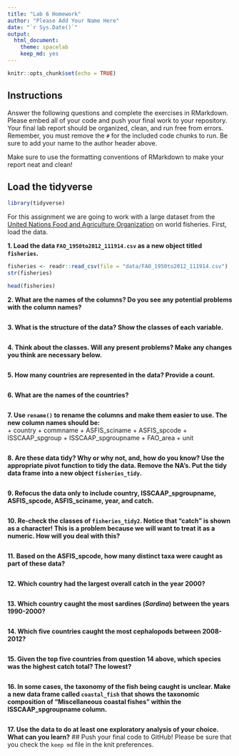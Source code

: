 ```yaml
---
title: "Lab 6 Homework"
author: "Please Add Your Name Here"
date: "`r Sys.Date()`"
output:
  html_document: 
    theme: spacelab
    keep_md: yes
---
```


```r
knitr::opts_chunk$set(echo = TRUE)
```

## Instructions
Answer the following questions and complete the exercises in RMarkdown. Please embed all of your code and push your final work to your repository. Your final lab report should be organized, clean, and run free from errors. Remember, you must remove the `#` for the included code chunks to run. Be sure to add your name to the author header above.  

Make sure to use the formatting conventions of RMarkdown to make your report neat and clean!  

## Load the tidyverse
```r
library(tidyverse)
```

For this assignment we are going to work with a large dataset from the [United Nations Food and Agriculture Organization](http://www.fao.org/about/en/) on world fisheries. First, load the data.  

**1. Load the data `FAO_1950to2012_111914.csv` as a new object titled `fisheries`.**

```r
fisheries <- readr::read_csv(file = "data/FAO_1950to2012_111914.csv")
str(fisheries)
```
```r
head(fisheries)
```

**2. What are the names of the columns? Do you see any potential problems with the column names?**

```r

```

**3. What is the structure of the data? Show the classes of each variable.**

```r

```

**4. Think about the classes. Will any present problems? Make any changes you think are necessary below.**

```r

```

**5. How many countries are represented in the data? Provide a count.**

```r

```

**6. What are the names of the countries?**

```r

```


**7. Use `rename()` to rename the columns and make them easier to use. The new column names should be:**  
+ country
+ commname
+ ASFIS_sciname
+ ASFIS_spcode
+ ISSCAAP_spgroup
+ ISSCAAP_spgroupname
+ FAO_area
+ unit

```r

```


**8. Are these data tidy? Why or why not, and, how do you know? Use the appropriate pivot function to tidy the data. Remove the NA's. Put the tidy data frame into a new object `fisheries_tidy`.**  

```r

```


**9. Refocus the data only to include country, ISSCAAP_spgroupname, ASFIS_spcode, ASFIS_sciname, year, and catch.**

```r

```

**10. Re-check the classes of `fisheries_tidy2`. Notice that "catch" is shown as a character! This is a problem because we will want to treat it as a numeric. How will you deal with this?**

```r

```

**11. Based on the ASFIS_spcode, how many distinct taxa were caught as part of these data?**

```r

```

**12. Which country had the largest overall catch in the year 2000?**

```r

```

**13. Which country caught the most sardines (_Sardina_) between the years 1990-2000?**

```r

```

**14. Which five countries caught the most cephalopods between 2008-2012?**

```r

```


**15. Given the top five countries from question 14 above, which species was the highest catch total? The lowest?**

```r

```

**16. In some cases, the taxonomy of the fish being caught is unclear. Make a new data frame called `coastal_fish` that shows the taxonomic composition of "Miscellaneous coastal fishes" within the ISSCAAP_spgroupname column.**

```r

```

**17. Use the data to do at least one exploratory analysis of your choice. What can you learn?**
## Push your final code to GitHub!
Please be sure that you check the `keep md` file in the knit preferences.   
